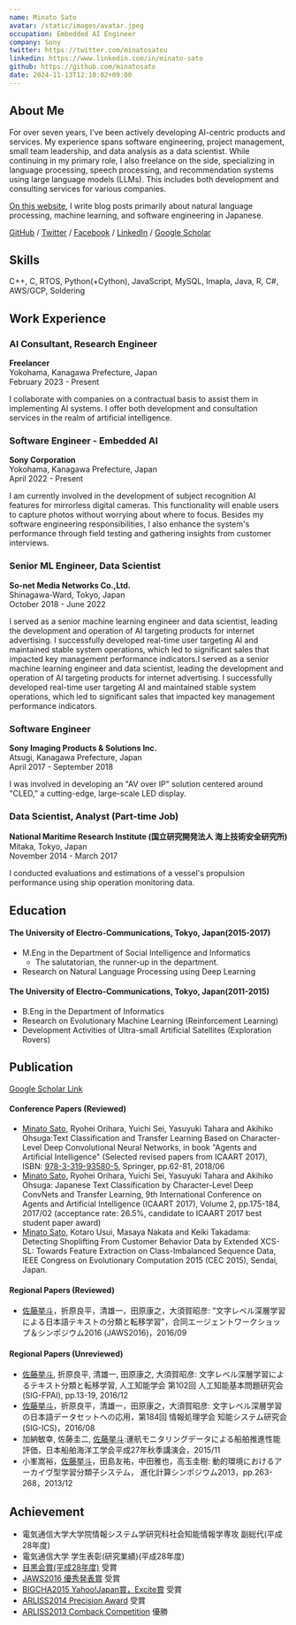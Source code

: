 ```yaml
---
name: Minato Sato
avatar: /static/images/avatar.jpeg
occupation: Embedded AI Engineer
company: Sony
twitter: https://twitter.com/minatosatou
linkedin: https://www.linkedin.com/in/minato-sato
github: https://github.com/minatosato
date: 2024-11-13T12:10:02+09:00
---
```


## About Me
For over seven years, I've been actively developing AI-centric products and services. My experience spans software engineering, project management, small team leadership, and data analysis as a data scientist. While continuing in my primary role, I also freelance on the side, specializing in language processing, speech processing, and recommendation systems using large language models (LLMs). This includes both development and consulting services for various companies.

[On this website](../), I write blog posts primarily about natural language processing, machine learning, and software engineering in Japanese.

[GitHub](https://github.com/minatosato) / [Twitter](https://twitter.com/minatosatou) / [Facebook](https://www.facebook.com/mntsato) / [LinkedIn](https://www.linkedin.com/in/minato-sato/) / [Google Scholar](https://scholar.google.co.jp/citations?user=qF9GTc4AAAAJ)


## Skills
C++, C, RTOS, Python(+Cython), JavaScript, MySQL, Imapla, Java, R, C#, AWS/GCP, Soldering


## Work Experience


### AI Consultant, Research Engineer
**Freelancer**  
Yokohama, Kanagawa Prefecture, Japan  
February 2023 - Present 

I collaborate with companies on a contractual basis to assist them in implementing AI systems. I offer both development and consultation services in the realm of artificial intelligence.

### Software Engineer - Embedded AI
**Sony Corporation**  
Yokohama, Kanagawa Prefecture, Japan  
April 2022 - Present 

I am currently involved in the development of subject recognition AI features for mirrorless digital cameras. This functionality will enable users to capture photos without worrying about where to focus. Besides my software engineering responsibilities, I also enhance the system's performance through field testing and gathering insights from customer interviews.

### Senior ML Engineer, Data Scientist
**So-net Media Networks Co.,Ltd.**  
Shinagawa-Ward, Tokyo, Japan  
October 2018 - June 2022  

I served as a senior machine learning engineer and data scientist, leading the development and operation of AI targeting products for internet advertising. I successfully developed real-time user targeting AI and maintained stable system operations, which led to significant sales that impacted key management performance indicators.I served as a senior machine learning engineer and data scientist, leading the development and operation of AI targeting products for internet advertising. I successfully developed real-time user targeting AI and maintained stable system operations, which led to significant sales that impacted key management performance indicators.

### Software Engineer
**Sony Imaging Products & Solutions Inc.**  
Atsugi, Kanagawa Prefecture, Japan  
April 2017 - September 2018  

I was involved in developing an "AV over IP" solution centered around "CLED," a cutting-edge, large-scale LED display.

### Data Scientist, Analyst (Part-time Job)
**National Maritime Research Institute (国立研究開発法人 海上技術安全研究所)**  
Mitaka, Tokyo, Japan  
November 2014 - March 2017  

I conducted evaluations and estimations of a vessel's propulsion performance using ship operation monitoring data.


## Education
#### The University of Electro-Communications, Tokyo, Japan(2015-2017)
- M.Eng in the Department of Social Intelligence and Informatics
    - The salutatorian, the runner-up in the department.
- Research on Natural Language Processing using Deep Learning

#### The University of Electro-Communications, Tokyo, Japan(2011-2015)
- B.Eng in the Department of Informatics
- Research on Evolutionary Machine Learning (Reinforcement Learning)
- Development Activities of Ultra-small Artificial Satellites (Exploration Rovers)


## Publication
[Google Scholar Link](https://scholar.google.com/citations?user=qF9GTc4AAAAJ)


#### Conference Papers (Reviewed)
- <u>Minato Sato</u>, Ryohei Orihara, Yuichi Sei, Yasuyuki Tahara and Akihiko Ohsuga:Text Classification and Transfer Learning Based on Character-Level Deep Convolutional Neural Networks, in book "Agents and Artificial Intelligence" (Selected revised papers from ICAART 2017), ISBN: <a href="https://link.springer.com/book/10.1007%2F978-3-319-93581-2">978-3-319-93580-5</a>, Springer, pp.62-81, 2018/06
- <u>Minato Sato</u>, Ryohei Orihara, Yuichi Sei, Yasuyuki Tahara and Akihiko Ohsuga: Japanese Text Classification by Character-Level Deep ConvNets and Transfer Learning, 9th International Conference on Agents and Artificial Intelligence (ICAART 2017), Volume 2, pp.175-184, 2017/02 (acceptance rate: 26.5%, candidate to ICAART 2017 best student paper award)
- <u>Minato Sato</u>, Kotaro Usui, Masaya Nakata and Keiki Takadama: Detecting Shoplifting From Customer Behavior Data by Extended XCS-SL: Towards Feature Extraction on Class-Imbalanced Sequence Data, IEEE Congress on Evolutionary Computation 2015 (CEC 2015), Sendai, Japan.


#### Regional Papers (Reviewed)
- <u>佐藤挙斗</u>，折原良平，清雄一，田原康之，大須賀昭彦: "文字レベル深層学習による日本語テキストの分類と転移学習"，合同エージェントワークショップ＆シンポジウム2016 (JAWS2016)，2016/09

#### Regional Papers (Unreviewed)
- <u>佐藤挙斗</u>, 折原良平, 清雄一, 田原康之, 大須賀昭彦: 文字レベル深層学習によるテキスト分類と転移学習, 人工知能学会 第102回 人工知能基本問題研究会(SIG-FPAI), pp.13-19, 2016/12
- <u>佐藤挙斗</u>，折原良平，清雄一，田原康之，大須賀昭彦: 文字レベル深層学習の日本語データセットへの応用，第184回 情報処理学会 知能システム研究会(SIG-ICS)，2016/08
- 加納敏幸, 佐藤圭二, <u>佐藤挙斗</u>:運航モニタリングデータによる船舶推進性能評価，日本船舶海洋工学会平成27年秋季講演会，2015/11
- 小峯嵩裕，<u>佐藤挙斗</u>，田島友祐，中田雅也，高玉圭樹: 動的環境におけるアーカイヴ型学習分類子システム， 進化計算シンポジウム2013，pp.263-268，2013/12


## Achievement
- 電気通信大学大学院情報システム学研究科社会知能情報学専攻 副総代(平成28年度)
- 電気通信大学 学生表彰(研究業績)(平成28年度)
- [目黒会賞(平成28年度)](http://megurokai.jp/web_magazine/commendation170327/) 受賞
- [JAWS2016 優秀発表賞](http://jaws-web.org/event/jaws2016/award.html) 受賞
- [BIGCHA2015 Yahoo!Japan賞，Excite賞](http://bigcha.net/2015.html) 受賞
- [ARLISS2014 Precision Award](http://www.unisec.jp/history/arliss2014/index.html) 受賞
- [ARLISS2013 Comback Competition](http://www.unisec.jp/history/arliss2013/index.html) 優勝